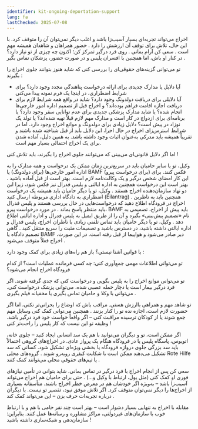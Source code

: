 ```yaml
---
identifier: kit-ongoing-deportation-support
lang: fa
lastChecked: 2025-07-08
---
```


اخراج می‌تواند تجربه‌ای بسیار آسیب‌زا باشد و اغلب دیگر نمی‌توان آن را متوقف کرد. با این حال، تلاش برای توقف آن ارزشش را دارد
.
حضور همراهان و شاهدان همیشه مهم است
.
سعی کن آرام بمانی
.
روی فرد درگیر تمرکز کن؛ اکنون چه چیزی از تو نیاز دارد؟ در کنار او باش، اما همچنین با افسران پلیس و در صورت حضور، پزشکان تماس بگیر
.

تو می‌توانی گزینه‌های حقوقی‌ای را بررسی کنی که شاید هنوز بتوانند جلوی اخراج را بگیرند
:
- آیا دلایل یا مدارک جدیدی برای ارائه درخواست پناهندگی مجدد وجود دارد؟ برای شرایط اضطراری، در اینجا یک <InternalShortLink identifier="forms">فرم نمونه</InternalShortLink> پیدا می‌کنی
- آیا دلایلی برای دریافت دولدونگ وجود دارد؟
شاید در واقع همه شرایط لازم برای دریافت اجازه اقامت فراهم بوده‌اند؟ و اخراج قبل از تصمیم اداره امور خارجی‌ها انجام شده؟
یا شاید مدارک پزشکی جدیدی برای عدم توانایی سفر وجود دارد؟
یا برنامه‌ای برای ازدواج در کار است و مدارک مهم لازم قبلاً تهیه شده‌اند؟
یا تولد یک نوزاد در پیش است؟
دلایل زیادی برای دولدونگ و موانع اخراج وجود دارد. اما در شرایط استرس‌زای اخراج در حال اجرا، این دلایل باید از قبل شناخته شده باشند و تقریباً همیشه باید مدرکی به‌عنوان اثبات وجود داشته باشد. به همین دلیل، آماده شدن برای یک اخراج احتمالی بسیار مهم است.

اما اگر دلایل قانونی‌ای می‌بینی که می‌توانند جلوی اخراج را بگیرند، باید تلاش کنی
!

وکیل، تو یا سایر حامیان باید در سریع‌ترین زمان ممکن یک درخواست و همه مدارک را به اداره امور خارجی‌ها (برای دولدونگ) یا BAMF (برای درخواست پیرو) فکس کنند. برای این کار امضای شخص درگیر و یک وکالت‌نامه لازم است. بهتر است از قبل آماده باشید
.
بهتر است این درخواست همچنین به اداره ایالتی و پلیس فدرال نیز فکس شود، زیرا این دو نهاد سازمان‌دهنده اخراج هستند
.
وکیل، تو یا دیگر حامیان باید همیشه یک درخواست اضطراری به دادگاه اداری مربوطه ارسال کنید
(Eilantrag)
.
همچنین باید به ناظرین اخراج در فرودگاه اطلاع دهید که درخواست‌هایی در حال بررسی هستند و پلیس فدرال باید منتظر پاسخ بماند
.
در مورد درخواست پیرو، BAMF باید پیش از اخراج، تصمیمی به نام «تصمیم پیش‌بینی» بگیرد و آن را از طریق ایمیل به پلیس فدرال و اداره ایالتی اطلاع دهد
.
وکیل، تو یا دیگر حامیان باید تماس تلفنی زیادی با ناظران اخراج، پلیس فدرال و اداره ایالتی داشته باشید، در دسترس باشید و تصمیمات مثبت را سریع منتقل کنید
.
گاهی تصمیم دادگاه یا BAMF دیر صادر می‌شود و هواپیما از قبل رفته است. در این صورت، اخراج فعلاً متوقف می‌شود
.

با قوانین آشنا نیستی؟ باز هم راه‌های زیادی برای کمک وجود دارد
:

تو می‌توانی اطلاعات مهمی جمع‌آوری کنی: چه کسی فرمانده عملیات است؟ از کدام فرودگاه اخراج انجام می‌شود؟

تو می‌توانی موانع اخراج را به پلیس بگویی و درخواست کنی که جدی گرفته شوند. اگر فرد درگیر بیمار است یا دچار حمله عصبی شده، می‌توانی پزشک درخواست کنی. می‌توانی با وکلا و حامیان تماس بگیری یا مخفیانه فیلم بگیری
.

تو شاهد مهم و همراهی باارزش هستی. مراقب باش که اوضاع را بحرانی‌تر نکنی، اما اگر حضورت لازم است، اجازه نده تو را کنار بزنند
.
همچنین می‌توانی کمک کنی وسایل مهم جمع شوند یا از کودکان ترسیده مراقبت کنی – اگر واقعاً خواست خود فرد درگیر باشد. وظیفه تو این نیست که کار پلیس را راحت‌تر کنی
!

اگر ممکن است، تو و دیگران می‌توانید با هم یک سد انسانی ایجاد کنید – جلوی خانه، اتوبوس، پاسگاه پلیس یا در فرودگاه هنگام یک پرواز عادی. در اخراج‌های گروهی احتمالاً باید سد بزرگی جلوی دروازه فرودگاه یا بخشی ویژه‌ای تشکیل شود. کسانی که سد تشکیل می‌دهند ممکن است با شکایت کیفری روبه‌رو شوند
.
گروه‌های محلی Rote Hilfe یا تیم‌های حقوقی محلی می‌توانند کمک کنند
.

سعی کن پس از انجام اخراج با فرد درگیر در تماس بمانی. شاید بتوانی در تأمین نیازهای فوری او کمک کنی (مثل پول، ارتباط با وکیل و...)
.
حتی برای حامیان هم اخراج می‌تواند آسیب‌زا باشد – به‌ویژه اگر خودشان هم در معرض خطر اخراج باشند. متأسفانه بسیاری از اخراج‌ها را دیگر نمی‌توان متوقف کرد. اگر تلاش موفق نبود، تقصیر تو نیست. با دیگران درباره تجربه‌ات حرف بزن – این می‌تواند کمک کند
.

مقابله با اخراج به تنهایی بسیار دشوار است – بهتر است چند نفر حامی با هم و با ارتباط خوب با سازمان‌های غیردولتی، مراکز مشاوره و رسانه‌ها عمل کنند. بنابراین: سازمان‌دهی و شبکه‌سازی داشته باشید
!
